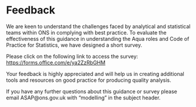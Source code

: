 # Feedback 

We are keen to understand the challenges faced by analytical and statistical teams within ONS in complying with best practice. To evaluate the effectiveness of this guidance in understanding the Aqua roles and Code of Practice for Statistics, we have designed a short survey.  

Please click on the following link to access the survey: <https://forms.office.com/e/ya2ZzRbGHM>

Your feedback is highly appreciated and will help us in creating additional tools and resources on good practice for producing quality analysis.

If you have any further questions about this guidance or survey please email ASAP@ons.gov.uk with "modelling" in the subject header.